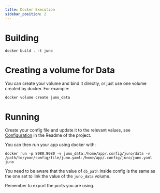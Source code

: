 ```yaml
---
title: Docker Execution
sidebar_position: 2
---
```


# Building

```
docker build . -t juno
```

# Creating a volume for Data

You can create your volume and bind it directly, or just use one volume created by docker. For
example:

```
docker volume create juno_data
```

# Running

Create your config file and update it to the relevant values, see [Configuration](https://github.com/NethermindEth/juno#configuration)
in the Readme of the project.

You can then run your app using docker with:

```
docker run -p 8080:8080 -v juno_data:/home/app/.config/juno/data -v /path/to/your/config/file/juno.yaml:/home/app/.config/juno/juno.yaml juno
```

You need to be aware that the value of `db_path` inside config is the same as the one set to link the value of the
`juno_data` volume.

Remember to export the ports you are using.